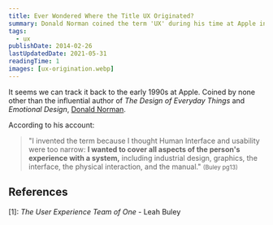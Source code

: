 ```yaml
---
title: Ever Wondered Where the Title UX Originated?
summary: Donald Norman coined the term 'UX' during his time at Apple in the 90s.
tags:
  - ux
publishDate: 2014-02-26
lastUpdatedDate: 2021-05-31
readingTime: 1
images: [ux-origination.webp]
---
```


It seems we can track it back to the early 1990s at Apple. Coined by none other
than the influential author of _The Design of Everyday Things_ and _Emotional
Design_, [Donald Norman][dnorman].

According to his account:

> "I invented the term because I thought Human Interface and usability were too
> narrow: **I wanted to cover all aspects of the person's experience with a
> system,** including industrial design, graphics, the interface, the physical
> interaction, and the manual." <small>(Buley pg13)</small>

## References

[1]: _The User Experience Team of One_ - Leah Buley

[dnorman]: https://www.jnd.org
